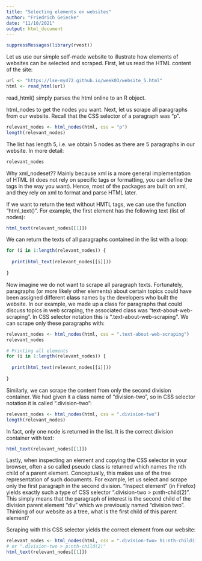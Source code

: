 ```yaml
---
title: "Selecting elements on websites"
author: "Friedrich Geiecke"
date: "11/10/2021"
output: html_document
---
```


```r
suppressMessages(library(rvest))
```

Let us use our simple self-made website to illustrate how elements of websites can be selected and scraped. First, let us read the HTML content of the site:

```r
url <- "https://lse-my472.github.io/week03/website_5.html"
html <- read_html(url)
```
read_html() simply parses the html online to an R object. 

html_nodes to get the nodes you want.
Next, let us scrape all paragraphs from our website. Recall that the CSS selector of a paragraph was "p".

```r
relevant_nodes <- html_nodes(html, css = "p")
length(relevant_nodes)
```

The list has length 5, i.e. we obtain 5 nodes as there are 5 paragraphs in our website. In more detail:

```r
relevant_nodes
```

Why xml_nodeset??
Mainly because xml is a more general implementation of HTML (it does not rely on specific tags or formatting, you can define the tags in the way you want). Hence, most of the packages are built on xml, and they rely on xml to format and parse HTML later. 

If we want to return the text without HMTL tags, we can use the function "html_text()". For example, the first element has the following text (list of nodes):

```r
html_text(relevant_nodes[[1]])
```

We can return the texts of all paragraphs contained in the list with a loop:

```r
for (i in 1:length(relevant_nodes)) {
  
  print(html_text(relevant_nodes[[i]]))
  
}
```

Now imagine we do not want to scrape all paragraph texts. Fortunately, paragraphs (or more likely other elements) about certain topics could have been assigned different **class** names by the developers who built the website. In our example, we made up a class for paragraphs that could discuss topics in web scraping, the associated class was "text-about-web-scraping". In CSS selector notation this is ".text-about-web-scraping". We can scrape only these paragraphs with:

```r
relevant_nodes <- html_nodes(html, css = ".text-about-web-scraping")
relevant_nodes
```

```r
# Printing all elements
for (i in 1:length(relevant_nodes)) {
  
  print(html_text(relevant_nodes[[i]]))
  
}
```

Similarly, we can scrape the content from only the second division container. We had given it a class name of "division-two", so in CSS selector notation it is called ".division-two":

```r
relevant_nodes <- html_nodes(html, css = ".division-two")
length(relevant_nodes)
```

In fact, only one node is returned in the list. It is the correct division container with text:

```r
html_text(relevant_nodes[[1]])
```

Lastly, when inspecting an element and copying the CSS selector in your browser, often a so called pseudo class is returned which names the nth child of a parent element. Conceptually, this makes use of the tree representation of such documents. For example, let us select and scrape only the first paragraph in the second division. "Inspect element" (in Firefox) yields exactly such a type of CSS selector ".division-two > p:nth-child(2)". This simply means that the paragraph of interest is the second child of the division parent element "div" which we previously named "division two". Thinking of our website as a tree, what is the first child of this parent element?

Scraping with this CSS selector yields the correct element from our website:

```r
relevant_nodes <- html_nodes(html, css = ".division-two> h1:nth-child(1)")
# or ".division-two > p:nth-child(2)"
html_text(relevant_nodes[[1]])

```


